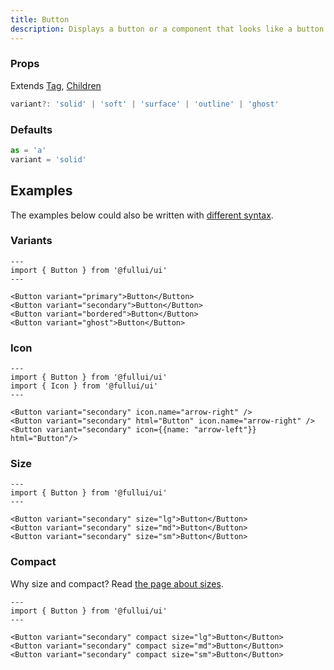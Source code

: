 ```yaml
---
title: Button
description: Displays a button or a component that looks like a button.
---
```


### Props
Extends [Tag](/utility/tag), [Children](/utility/children)
```ts
variant?: 'solid' | 'soft' | 'surface' | 'outline' | 'ghost'
```

### Defaults
```ts
as = 'a'
variant = 'solid'
```

## Examples
The examples below could also be written with [different syntax](/overview/components).

### Variants
```astro live
---
import { Button } from '@fullui/ui'
---

<Button variant="primary">Button</Button>
<Button variant="secondary">Button</Button>
<Button variant="bordered">Button</Button>
<Button variant="ghost">Button</Button>
```

### Icon
```astro live
---
import { Button } from '@fullui/ui'
import { Icon } from '@fullui/ui'
---

<Button variant="secondary" icon.name="arrow-right" />
<Button variant="secondary" html="Button" icon.name="arrow-right" />
<Button variant="secondary" icon={{name: "arrow-left"}} html="Button"/>
```

### Size
```astro live
---
import { Button } from '@fullui/ui'
---

<Button variant="secondary" size="lg">Button</Button>
<Button variant="secondary" size="md">Button</Button>
<Button variant="secondary" size="sm">Button</Button>
```

### Compact
Why size and compact? Read [the page about sizes](/theme/size).
```astro live
---
import { Button } from '@fullui/ui'
---

<Button variant="secondary" compact size="lg">Button</Button>
<Button variant="secondary" compact size="md">Button</Button>
<Button variant="secondary" compact size="sm">Button</Button>
```
